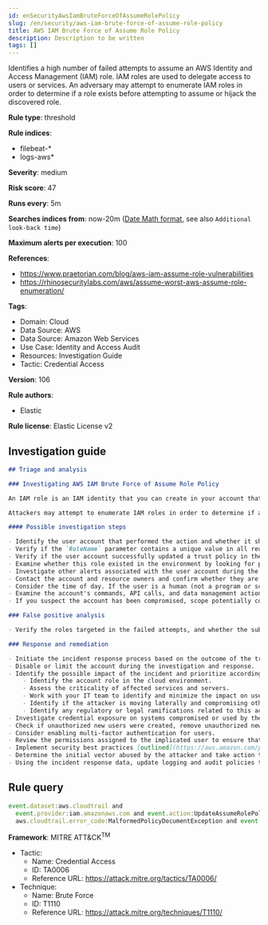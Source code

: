 ```yaml
---
id: enSecurityAwsIamBruteForceOfAssumeRolePolicy
slug: /en/security/aws-iam-brute-force-of-assume-role-policy
title: AWS IAM Brute Force of Assume Role Policy
description: Description to be written
tags: []
---
```


<div id="aws-iam-brute-force-of-assume-role-policy"></div>

Identifies a high number of failed attempts to assume an AWS Identity and Access Management (IAM) role. IAM roles are used to delegate access to users or services. An adversary may attempt to enumerate IAM roles in order to determine if a role exists before attempting to assume or hijack the discovered role.

**Rule type**: threshold

**Rule indices**: 

* filebeat-*
* logs-aws*

**Severity**: medium

**Risk score**: 47

**Runs every**: 5m

**Searches indices from**: now-20m ([Date Math format](((ref))/common-options.html#date-math), see also <DocLink id="enSecurityRulesUiCreate" section="set-the-rules-schedule">`Additional look-back time`</DocLink>)

**Maximum alerts per execution**: 100

**References**: 

* https://www.praetorian.com/blog/aws-iam-assume-role-vulnerabilities
* https://rhinosecuritylabs.com/aws/assume-worst-aws-assume-role-enumeration/

**Tags**: 

* Domain: Cloud
* Data Source: AWS
* Data Source: Amazon Web Services
* Use Case: Identity and Access Audit
* Resources: Investigation Guide
* Tactic: Credential Access

**Version**: 106

**Rule authors**: 

* Elastic

**Rule license**: Elastic License v2

## Investigation guide

```markdown
## Triage and analysis

### Investigating AWS IAM Brute Force of Assume Role Policy

An IAM role is an IAM identity that you can create in your account that has specific permissions. An IAM role is similar to an IAM user, in that it is an AWS identity with permission policies that determine what the identity can and cannot do in AWS. However, instead of being uniquely associated with one person, a role is intended to be assumable by anyone who needs it. Also, a role does not have standard long-term credentials such as a password or access keys associated with it. Instead, when you assume a role, it provides you with temporary security credentials for your role session.

Attackers may attempt to enumerate IAM roles in order to determine if a role exists before attempting to assume or hijack the discovered role.

#### Possible investigation steps

- Identify the user account that performed the action and whether it should perform this kind of action.
- Verify if the `RoleName` parameter contains a unique value in all requests or if the activity is potentially a brute force attack.
- Verify if the user account successfully updated a trust policy in the last 24 hours.
- Examine whether this role existed in the environment by looking for past occurrences in your logs.
- Investigate other alerts associated with the user account during the past 48 hours.
- Contact the account and resource owners and confirm whether they are aware of this activity.
- Consider the time of day. If the user is a human (not a program or script), did the activity take place during a normal time of day?
- Examine the account's commands, API calls, and data management actions in the last 24 hours.
- If you suspect the account has been compromised, scope potentially compromised assets by tracking servers, services, and data accessed by the account in the last 24 hours.

### False positive analysis

- Verify the roles targeted in the failed attempts, and whether the subject role previously existed in the environment. If only one role was targeted in the requests and that role previously existed, it may be a false positive, since automations can continue targeting roles that existed in the environment in the past and cause false positives (FPs).

### Response and remediation

- Initiate the incident response process based on the outcome of the triage.
- Disable or limit the account during the investigation and response.
- Identify the possible impact of the incident and prioritize accordingly; the following actions can help you gain context:
    - Identify the account role in the cloud environment.
    - Assess the criticality of affected services and servers.
    - Work with your IT team to identify and minimize the impact on users.
    - Identify if the attacker is moving laterally and compromising other accounts, servers, or services.
    - Identify any regulatory or legal ramifications related to this activity.
- Investigate credential exposure on systems compromised or used by the attacker to ensure all compromised accounts are identified. Reset passwords or delete API keys as needed to revoke the attacker's access to the environment. Work with your IT teams to minimize the impact on business operations during these actions.
- Check if unauthorized new users were created, remove unauthorized new accounts, and request password resets for other IAM users.
- Consider enabling multi-factor authentication for users.
- Review the permissions assigned to the implicated user to ensure that the least privilege principle is being followed.
- Implement security best practices [outlined](https://aws.amazon.com/premiumsupport/knowledge-center/security-best-practices/) by AWS.
- Determine the initial vector abused by the attacker and take action to prevent reinfection via the same vector.
- Using the incident response data, update logging and audit policies to improve the mean time to detect (MTTD) and the mean time to respond (MTTR).
```

## Rule query

```js
event.dataset:aws.cloudtrail and
  event.provider:iam.amazonaws.com and event.action:UpdateAssumeRolePolicy and
  aws.cloudtrail.error_code:MalformedPolicyDocumentException and event.outcome:failure

```

**Framework**: MITRE ATT&CK<sup>TM</sup>

* Tactic:
    * Name: Credential Access
    * ID: TA0006
    * Reference URL: https://attack.mitre.org/tactics/TA0006/
* Technique:
    * Name: Brute Force
    * ID: T1110
    * Reference URL: https://attack.mitre.org/techniques/T1110/

